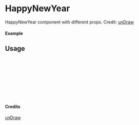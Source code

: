 
<Meta of={HappyNewYear} title="unDraw/HappyNewYear" />

# HappyNewYear

HappyNewYear component with different props.
Credit: [unDraw](https://undraw.co/illustrations)

#### Example

<Canvas of={HappyNewYear.Primary} />

## Usage

```ts
import { HappyNewYear } from "yadl-ui";

const Example = () => {
  return (
      <HappyNewYear />
  );
};

export default Example;
```

#### Credits
[unDraw](https://undraw.co/illustrations)
